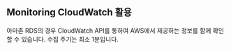 ## Monitoring CloudWatch 활용

아마존 RDS의 경우 CloudWatch API를 통하여 AWS에서 제공하는 정보를 함께 확인할 수 있습니다. 수집 주기는 최소 1분입니다.